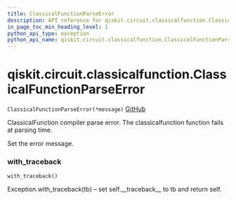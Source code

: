 ```yaml
---
title: ClassicalFunctionParseError
description: API reference for qiskit.circuit.classicalfunction.ClassicalFunctionParseError
in_page_toc_min_heading_level: 1
python_api_type: exception
python_api_name: qiskit.circuit.classicalfunction.ClassicalFunctionParseError
---
```


# qiskit.circuit.classicalfunction.ClassicalFunctionParseError

<span id="qiskit.circuit.classicalfunction.ClassicalFunctionParseError" />

`ClassicalFunctionParseError(*message)` [GitHub](https://github.com/qiskit/qiskit/tree/stable/0.17/qiskit/circuit/classicalfunction/exceptions.py "view source code")

ClassicalFunction compiler parse error. The classicalfunction function fails at parsing time.

Set the error message.

### with\_traceback

<span id="qiskit.circuit.classicalfunction.ClassicalFunctionParseError.with_traceback" />

`with_traceback()`

Exception.with\_traceback(tb) – set self.\_\_traceback\_\_ to tb and return self.

